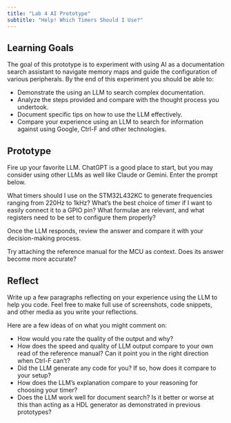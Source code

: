 ```yaml
---
title: "Lab 4 AI Prototype"
subtitle: "Help! Which Timers Should I Use?"
---
```


## Learning Goals

The goal of this prototype is to experiment with using AI as a documentation search assistant to navigate memory maps and guide the configuration of various peripherals. 
By the end of this experiment you should be able to:

- Demonstrate the using an LLM to search complex documentation.
- Analyze the steps provided and compare with the thought process you undertook.
- Document specific tips on how to use the LLM effectively.
- Compare your experience using an LLM to search for information against using Google, Ctrl-F and other technologies.

## Prototype

Fire up your favorite LLM. ChatGPT is a good place to start, but you may consider using other LLMs as well like Claude or Gemini. Enter the prompt below.

::: {.callout-note title="LLM Prompt"}
What timers should I use on the STM32L432KC to generate frequencies ranging from 220Hz to 1kHz? 
What's the best choice of timer if I want to easily connect it to a GPIO pin?
What formulae are relevant, and what registers need to be set to configure them properly?
:::

Once the LLM responds, review the answer and compare it with your decision-making process. 

Try attaching the reference manual for the MCU as context. Does its answer become more accurate?

## Reflect

Write up a few paragraphs reflecting on your experience using the LLM to help you code. Feel free to make full use of screenshots, code snippets, and other media as you write your reflections.

Here are a few ideas of on what you might comment on:

- How would you rate the quality of the output and why?
- How does the speed and quality of LLM output compare to your own read of the reference manual? Can it point you in the right direction when Ctrl-F can't?
- Did the LLM generate any code for you? If so, how does it compare to your setup?
- How does the LLM's explanation compare to your reasoning for choosing your timer?
- Does the LLM work well for document search? Is it better or worse at this than acting as a HDL generator as demonstrated in previous prototypes?

